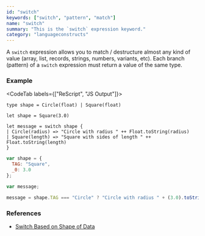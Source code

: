```yaml
---
id: "switch"
keywords: ["switch", "pattern", "match"]
name: "switch"
summary: "This is the `switch` expression keyword."
category: "languageconstructs"
---
```


A `switch` expression allows you to match / destructure almost any kind of value (array, list, records, strings, numbers, variants, etc). Each branch (pattern) of a `switch` expression must return a value of the same type.

### Example

<CodeTab labels={["ReScript", "JS Output"]}>

```res
type shape = Circle(float) | Square(float)

let shape = Square(3.0)

let message = switch shape {
| Circle(radius) => "Circle with radius " ++ Float.toString(radius)
| Square(length) => "Square with sides of length " ++ Float.toString(length)
}
```

```js
var shape = {
  TAG: "Square",
  _0: 3.0
};

var message;

message = shape.TAG === "Circle" ? "Circle with radius " + (3.0).toString() : "Square with sides of length " + (3.0).toString();
```

</CodeTab>


### References

* [Switch Based on Shape of Data](/docs/manual/latest/pattern-matching-destructuring#switch-based-on-shape-of-data)
